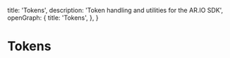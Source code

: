 
  title: 'Tokens',
  description: 'Token handling and utilities for the AR.IO SDK',
  openGraph: {
    title: 'Tokens',
  },
}

<HeroPattern />

# Tokens
